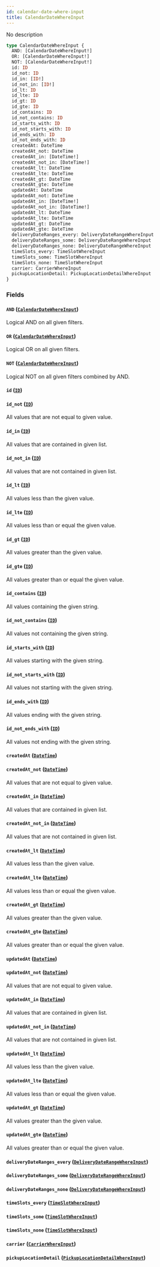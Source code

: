 ```yaml
---
id: calendar-date-where-input
title: CalendarDateWhereInput
---
```


No description

```graphql
type CalendarDateWhereInput {
  AND: [CalendarDateWhereInput!]
  OR: [CalendarDateWhereInput!]
  NOT: [CalendarDateWhereInput!]
  id: ID
  id_not: ID
  id_in: [ID!]
  id_not_in: [ID!]
  id_lt: ID
  id_lte: ID
  id_gt: ID
  id_gte: ID
  id_contains: ID
  id_not_contains: ID
  id_starts_with: ID
  id_not_starts_with: ID
  id_ends_with: ID
  id_not_ends_with: ID
  createdAt: DateTime
  createdAt_not: DateTime
  createdAt_in: [DateTime!]
  createdAt_not_in: [DateTime!]
  createdAt_lt: DateTime
  createdAt_lte: DateTime
  createdAt_gt: DateTime
  createdAt_gte: DateTime
  updatedAt: DateTime
  updatedAt_not: DateTime
  updatedAt_in: [DateTime!]
  updatedAt_not_in: [DateTime!]
  updatedAt_lt: DateTime
  updatedAt_lte: DateTime
  updatedAt_gt: DateTime
  updatedAt_gte: DateTime
  deliveryDateRanges_every: DeliveryDateRangeWhereInput
  deliveryDateRanges_some: DeliveryDateRangeWhereInput
  deliveryDateRanges_none: DeliveryDateRangeWhereInput
  timeSlots_every: TimeSlotWhereInput
  timeSlots_some: TimeSlotWhereInput
  timeSlots_none: TimeSlotWhereInput
  carrier: CarrierWhereInput
  pickupLocationDetail: PickupLocationDetailWhereInput
}
```

### Fields

#### `AND` ([`CalendarDateWhereInput`](../../rate-manager-service/inputs/calendar-date-where-input))

Logical AND on all given filters.

#### `OR` ([`CalendarDateWhereInput`](../../rate-manager-service/inputs/calendar-date-where-input))

Logical OR on all given filters.

#### `NOT` ([`CalendarDateWhereInput`](../../rate-manager-service/inputs/calendar-date-where-input))

Logical NOT on all given filters combined by AND.

#### `id` ([`ID`](../../rate-manager-service/scalars/id))

#### `id_not` ([`ID`](../../rate-manager-service/scalars/id))

All values that are not equal to given value.

#### `id_in` ([`ID`](../../rate-manager-service/scalars/id))

All values that are contained in given list.

#### `id_not_in` ([`ID`](../../rate-manager-service/scalars/id))

All values that are not contained in given list.

#### `id_lt` ([`ID`](../../rate-manager-service/scalars/id))

All values less than the given value.

#### `id_lte` ([`ID`](../../rate-manager-service/scalars/id))

All values less than or equal the given value.

#### `id_gt` ([`ID`](../../rate-manager-service/scalars/id))

All values greater than the given value.

#### `id_gte` ([`ID`](../../rate-manager-service/scalars/id))

All values greater than or equal the given value.

#### `id_contains` ([`ID`](../../rate-manager-service/scalars/id))

All values containing the given string.

#### `id_not_contains` ([`ID`](../../rate-manager-service/scalars/id))

All values not containing the given string.

#### `id_starts_with` ([`ID`](../../rate-manager-service/scalars/id))

All values starting with the given string.

#### `id_not_starts_with` ([`ID`](../../rate-manager-service/scalars/id))

All values not starting with the given string.

#### `id_ends_with` ([`ID`](../../rate-manager-service/scalars/id))

All values ending with the given string.

#### `id_not_ends_with` ([`ID`](../../rate-manager-service/scalars/id))

All values not ending with the given string.

#### `createdAt` ([`DateTime`](../../rate-manager-service/scalars/date-time))

#### `createdAt_not` ([`DateTime`](../../rate-manager-service/scalars/date-time))

All values that are not equal to given value.

#### `createdAt_in` ([`DateTime`](../../rate-manager-service/scalars/date-time))

All values that are contained in given list.

#### `createdAt_not_in` ([`DateTime`](../../rate-manager-service/scalars/date-time))

All values that are not contained in given list.

#### `createdAt_lt` ([`DateTime`](../../rate-manager-service/scalars/date-time))

All values less than the given value.

#### `createdAt_lte` ([`DateTime`](../../rate-manager-service/scalars/date-time))

All values less than or equal the given value.

#### `createdAt_gt` ([`DateTime`](../../rate-manager-service/scalars/date-time))

All values greater than the given value.

#### `createdAt_gte` ([`DateTime`](../../rate-manager-service/scalars/date-time))

All values greater than or equal the given value.

#### `updatedAt` ([`DateTime`](../../rate-manager-service/scalars/date-time))

#### `updatedAt_not` ([`DateTime`](../../rate-manager-service/scalars/date-time))

All values that are not equal to given value.

#### `updatedAt_in` ([`DateTime`](../../rate-manager-service/scalars/date-time))

All values that are contained in given list.

#### `updatedAt_not_in` ([`DateTime`](../../rate-manager-service/scalars/date-time))

All values that are not contained in given list.

#### `updatedAt_lt` ([`DateTime`](../../rate-manager-service/scalars/date-time))

All values less than the given value.

#### `updatedAt_lte` ([`DateTime`](../../rate-manager-service/scalars/date-time))

All values less than or equal the given value.

#### `updatedAt_gt` ([`DateTime`](../../rate-manager-service/scalars/date-time))

All values greater than the given value.

#### `updatedAt_gte` ([`DateTime`](../../rate-manager-service/scalars/date-time))

All values greater than or equal the given value.

#### `deliveryDateRanges_every` ([`DeliveryDateRangeWhereInput`](../../rate-manager-service/inputs/delivery-date-range-where-input))

#### `deliveryDateRanges_some` ([`DeliveryDateRangeWhereInput`](../../rate-manager-service/inputs/delivery-date-range-where-input))

#### `deliveryDateRanges_none` ([`DeliveryDateRangeWhereInput`](../../rate-manager-service/inputs/delivery-date-range-where-input))

#### `timeSlots_every` ([`TimeSlotWhereInput`](../../rate-manager-service/inputs/time-slot-where-input))

#### `timeSlots_some` ([`TimeSlotWhereInput`](../../rate-manager-service/inputs/time-slot-where-input))

#### `timeSlots_none` ([`TimeSlotWhereInput`](../../rate-manager-service/inputs/time-slot-where-input))

#### `carrier` ([`CarrierWhereInput`](../../rate-manager-service/inputs/carrier-where-input))

#### `pickupLocationDetail` ([`PickupLocationDetailWhereInput`](../../rate-manager-service/inputs/pickup-location-detail-where-input))
